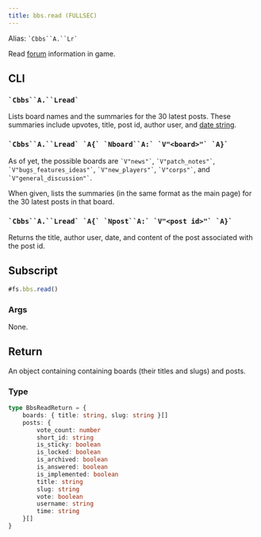 ```yaml
---
title: bbs.read (FULLSEC)
---
```


Alias: ``` `Cbbs``A.``Lr` ```

Read [forum](https://hackmud.com/forums) information in game.

## CLI
### ``` `Cbbs``A.``Lread` ```

Lists board names and the summaries for the 30 latest posts. These summaries include upvotes, title, post id, author
user, and [date string](/conventions/date-string).

### ``` `Cbbs``A.``Lread` `A{` `Nboard``A:` `V"<board>"` `A}` ```
As of yet, the possible boards are `` `V"news"` ``, `` `V"patch_notes"` ``, `` `V"bugs_features_ideas"` ``,
`` `V"new_players"` ``, `` `V"corps"` ``, and `` `V"general_discussion"` ``.

When given, lists the summaries (in the same format as the main page) for the 30 latest posts in that board.

### ``` `Cbbs``A.``Lread` `A{` `Npost``A:` `V"<post id>"` `A}` ```
Returns the title, author user, date, and content of the post associated with the post id.

## Subscript
```js
#fs.bbs.read()
```

### Args
None.

## Return
An object containing containing boards (their titles and slugs) and posts.

### Type
```ts
type BbsReadReturn = {
	boards: { title: string, slug: string }[]
	posts: {
		vote_count: number
		short_id: string
		is_sticky: boolean
		is_locked: boolean
		is_archived: boolean
		is_answered: boolean
		is_implemented: boolean
		title: string
		slug: string
		vote: boolean
		username: string
		time: string
	}[]
}
```
